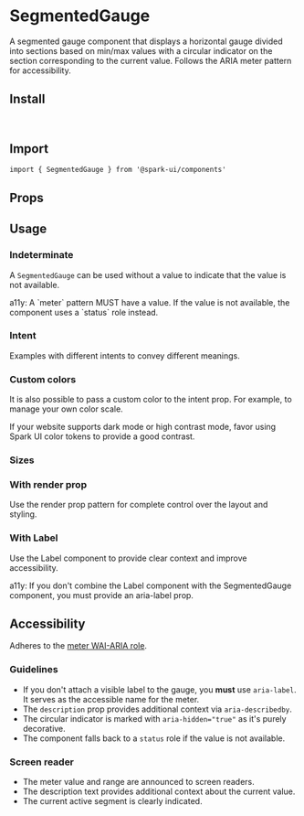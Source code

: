 

<Meta of={stories} />

# SegmentedGauge

A segmented gauge component that displays a horizontal gauge divided into sections based on min/max values with a circular indicator on the section corresponding to the current value. Follows the ARIA meter pattern for accessibility.

<Canvas of={stories.Default} />

## Install

```bash
npm install @spark-ui/components
```

## Import

```tsx
import { SegmentedGauge } from '@spark-ui/components'
```

## Props

<ArgTypes of={stories.Default} />

## Usage

### Indeterminate

A `SegmentedGauge` can be used without a value to indicate that the value is not available.

<Callout kind="warning">
  <p>
    a11y: A `meter` pattern MUST have a value. If the value is not available, the component uses a `status` role instead.
  </p>
</Callout>

<Canvas of={stories.WithoutValue} />

### Intent

Examples with different intents to convey different meanings.

<Canvas of={stories.IntentVariants} />

### Custom colors

It is also possible to pass a custom color to the intent prop. For example, to manage your own color scale.

<Callout kind="warning">
  <p>
    If your website supports dark mode or high contrast mode, favor using Spark UI color tokens to provide a good contrast.
  </p>
</Callout>

<Canvas of={stories.CustomColors} />


### Sizes

<Canvas of={stories.SizeVariants} />

### With render prop

Use the render prop pattern for complete control over the layout and styling.

<Canvas of={stories.WithRenderProp} />

### With Label

Use the Label component to provide clear context and improve accessibility.

<Callout kind="warning">
  <p>
    a11y: If you don't combine the Label component with the SegmentedGauge component, you must provide an aria-label prop.
  </p>
</Callout>

<Canvas of={stories.WithLabel} />

## Accessibility

Adheres to the [meter WAI-ARIA role](https://www.w3.org/TR/wai-aria-1.1/#meter).

### Guidelines

- If you don't attach a visible label to the gauge, you **must** use `aria-label`. It serves as the accessible name for the meter.
- The `description` prop provides additional context via `aria-describedby`.
- The circular indicator is marked with `aria-hidden="true"` as it's purely decorative.
- The component falls back to a `status` role if the value is not available.

### Screen reader

- The meter value and range are announced to screen readers.
- The description text provides additional context about the current value.
- The current active segment is clearly indicated.
